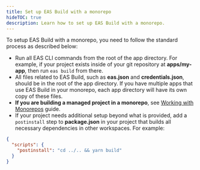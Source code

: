 ```yaml
---
title: Set up EAS Build with a monorepo
hideTOC: true
description: Learn how to set up EAS Build with a monorepo.
---
```


To setup EAS Build with a monorepo, you need to follow the standard process as described below:

- Run all EAS CLI commands from the root of the app directory. For example, if your project exists inside of your git repository at **apps/my-app**, then run `eas build` from there.
- All files related to EAS Build, such as **eas.json** and **credentials.json**, should be in the root of the app directory. If you have multiple apps that use EAS Build in your monorepo, each app directory will have its own copy of these files.
- **If you are building a managed project in a monorepo**, see [Working with Monorepos](/guides/monorepos) guide.
- If your project needs additional setup beyond what is provided, add a `postinstall` step to **package.json** in your project that builds all necessary dependencies in other workspaces. For example:

```json package.json
{
  "scripts": {
    "postinstall": "cd ../.. && yarn build"
  }
}
```

